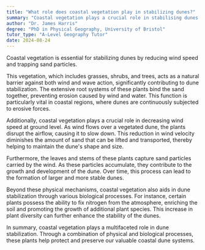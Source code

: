 ```yaml
---
title: "What role does coastal vegetation play in stabilizing dunes?"
summary: "Coastal vegetation plays a crucial role in stabilising dunes by reducing wind speed and trapping sand particles."
author: "Dr. James Harris"
degree: "PhD in Physical Geography, University of Bristol"
tutor_type: "A-Level Geography Tutor"
date: 2024-08-24
---
```


Coastal vegetation is essential for stabilizing dunes by reducing wind speed and trapping sand particles.

This vegetation, which includes grasses, shrubs, and trees, acts as a natural barrier against both wind and wave action, significantly contributing to dune stabilization. The extensive root systems of these plants bind the sand together, preventing erosion caused by wind and water. This function is particularly vital in coastal regions, where dunes are continuously subjected to erosive forces.

Additionally, coastal vegetation plays a crucial role in decreasing wind speed at ground level. As wind flows over a vegetated dune, the plants disrupt the airflow, causing it to slow down. This reduction in wind velocity diminishes the amount of sand that can be lifted and transported, thereby helping to maintain the dune's shape and size.

Furthermore, the leaves and stems of these plants capture sand particles carried by the wind. As these particles accumulate, they contribute to the growth and development of the dune. Over time, this process can lead to the formation of larger and more stable dunes.

Beyond these physical mechanisms, coastal vegetation also aids in dune stabilization through various biological processes. For instance, certain plants possess the ability to fix nitrogen from the atmosphere, enriching the soil and promoting the growth of additional plant species. This increase in plant diversity can further enhance the stability of the dunes.

In summary, coastal vegetation plays a multifaceted role in dune stabilization. Through a combination of physical and biological processes, these plants help protect and preserve our valuable coastal dune systems.
    